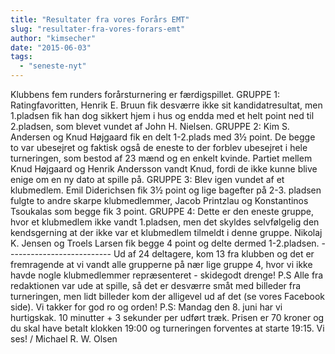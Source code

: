 ```yaml
---
title: "Resultater fra vores Forårs EMT"
slug: "resultater-fra-vores-forars-emt"
author: "kimsecher"
date: "2015-06-03"
tags: 
  - "seneste-nyt"
---
```


Klubbens fem runders forårsturnering er færdigspillet. GRUPPE 1: Ratingfavoritten, Henrik E. Bruun fik desværre ikke sit kandidatresultat, men 1.pladsen fik han dog sikkert hjem i hus og endda med et helt point ned til 2.pladsen, som blevet vundet af John H. Nielsen. GRUPPE 2: Kim S. Andersen og Knud Højgaard fik en delt 1-2.plads med 3½ point. De begge to var ubesejret og faktisk også de eneste to der forblev ubesejret i hele turneringen, som bestod af 23 mænd og en enkelt kvinde. Partiet mellem Knud Højgaard og Henrik Andersson vandt Knud, fordi de ikke kunne blive enige om en ny dato at spille på. GRUPPE 3: Blev igen vundet af et klubmedlem. Emil Diderichsen fik 3½ point og lige bagefter på 2-3. pladsen fulgte to andre skarpe klubmedlemmer, Jacob Printzlau og Konstantinos Tsoukalas som begge fik 3 point. GRUPPE 4: Dette er den eneste gruppe, hvor et klubmedlem ikke vandt 1.pladsen, men det skyldes selvfølgelig den kendsgerning at der ikke var et klubmedlem tilmeldt i denne gruppe. Nikolaj K. Jensen og Troels Larsen fik begge 4 point og delte dermed 1-2.pladsen. -------------------------- Ud af 24 deltagere, kom 13 fra klubben og det er fremragende at vi vandt alle grupperne på nær lige gruppe 4, hvor vi ikke havde nogle klubmedlemmer repræsenteret - skidegodt drenge! P.S Alle fra redaktionen var ude at spille, så det er desværre småt med billeder fra turneringen, men lidt billeder kom der alligevel ud af det (se vores Facebook side). Vi takker for god ro og orden! P.S: Mandag den 8. juni har vi hurtigskak. 10 minutter + 3 sekunder per udført træk. Prisen er 70 kroner og du skal have betalt klokken 19:00 og turneringen forventes at starte 19:15. Vi ses! / Michael R. W. Olsen
